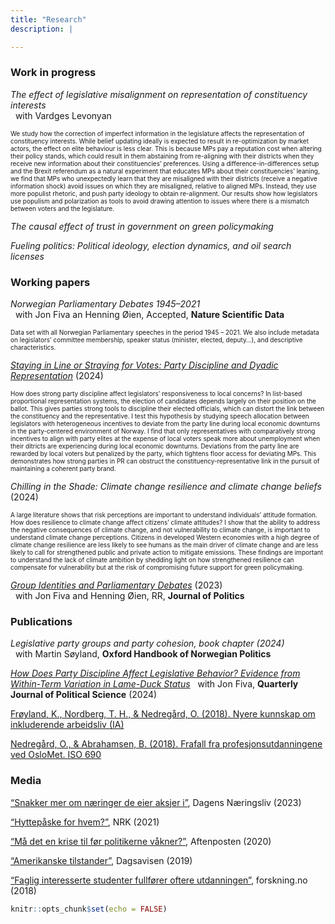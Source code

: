 ```yaml
---
title: "Research"
description: |

---
```


### Work in progress

_The effect of legislative misalignment on representation of constituency interests_  
&nbsp; with Vardges Levonyan

 <font size="1"> We study how the correction of imperfect information in the legislature affects the representation of constituency interests. While belief updating ideally is expected to result in re-optimization by market actors, the effect on elite behaviour is less clear. This is because MPs pay a reputation cost when altering their policy stands, which could result in them abstaining from re-aligning with their districts when they receive new information about their constituencies’ preferences. Using a difference-in-differences setup and the Brexit referendum as a natural experiment that educates MPs about their constituencies’ leaning, we find that MPs who unexpectedly learn that they are misaligned with their districts (receive a negative information shock) avoid issues on which they are misaligned, relative to aligned MPs. Instead, they use more populist rhetoric, and push party ideology to obtain re-alignment. Our results show how legislators use populism and polarization as tools to avoid drawing attention to issues where there is a mismatch between voters and the legislature. </font> 

_The causal effect of trust in government on green policymaking_  

_Fueling politics: Political ideology, election dynamics, and oil search licenses_



### Working papers

_Norwegian Parliamentary Debates 1945--2021_  
&nbsp; with Jon Fiva an Henning Øien, Accepted, **Nature Scientific Data**

<font size="1"> Data set with all Norwegian Parliamentary speeches in the period 1945 -- 2021. We also include metadata on legislators' committee membership, speaker status (minister, elected, deputy...), and descriptive characteristics. </font> 


[_Staying in Line or Straying for Votes: Party Discipline and Dyadic Representation_][StayingInLine] (2024)  

<font size="1"> How does strong party discipline affect legislators' responsiveness to local concerns? In list-based proportional representation systems, the election of candidates depends largely on their position on the ballot. This gives parties strong tools to discipline their elected officials, which can distort the link between the constituency and the representative. I test this hypothesis by studying speech allocation between legislators with heterogeneous incentives to deviate from the party line during local economic downturns in the party-centered environment of Norway. I find that only representatives with comparatively strong incentives to align with party elites at the expense of local voters speak more about unemployment when their ditricts are experiencing during local economic downturns. Deviations from the party line are rewarded by local voters but penalized by the party, which tightens floor access for deviating MPs. This demonstrates how strong parties in PR can obstruct the constituency-representative link in the pursuit of maintaining a coherent party brand. </font> 


_Chilling in the Shade: Climate change resilience and climate change beliefs_  (2024)

 <font size="1"> 	A large literature shows that risk perceptions are important to understand individuals’ attitude formation. How does resilience to climate change affect citizens’
climate attitudes? I show that the ability to address the negative consequences of
climate change, and not vulnerability to climate change, is important to understand
climate change perceptions. Citizens in developed Western economies with a high
degree of climate change resilience are less likely to see humans as the main driver of
climate change and are less likely to call for strengthened public and private action
to mitigate emissions. These findings are important to understand the lack of climate
ambition by shedding light on how strengthened resilience can compensate for
vulnerability but at the risk of compromising future support for green policymaking. </font> 
	
	
[_Group Identities and Parliamentary Debates_][GroupIdentities] (2023)  
&nbsp; with Jon Fiva and Henning Øien, RR, **Journal of Politics**

### Publications

_Legislative party groups and party cohesion, book chapter (2024)_  
&nbsp; with Martin Søyland, **Oxford Handbook of Norwegian Politics**

[_How Does Party Discipline Affect Legislative Behavior? Evidence from Within-Term Variation in Lame-Duck Status_][LameDucks]
&nbsp; with Jon Fiva, **Quarterly Journal of Political Science** (2024)

[Frøyland, K., Nordberg, T. H., & Nedregård, O. (2018). Nyere kunnskap om inkluderende arbeidsliv (IA)][InkluderendeArbeidsliv]

[Nedregård, O., & Abrahamsen, B. (2018). Frafall fra profesjonsutdanningene ved OsloMet. ISO 690][Frafall]

### Media

["Snakker mer om næringer de eier aksjer i"][aksjer], Dagens Næringsliv (2023)

["Hyttepåske for hvem?"][hyttepaaske], NRK (2021)

["Må det en krise til før politikerne våkner?"][krise], Aftenposten (2020)

["Amerikanske tilstander"][amerikanske_tilstander], Dagsavisen (2019)

["Faglig interesserte studenter fullfører oftere utdanningen"][faglig_interessert], forskning.no (2018)


[StayingInLine]: https://www.dropbox.com/scl/fi/bwl132vgqkhtv94jvb7ac/StayingInLine_Nedregard.pdf?rlkey=b6rb523y1qaa0lo56twuqusk7&dl=0


[aksjer]: https://www.dn.no/innlegg/politikk/investeringer/aksjer/snakker-mer-om-naringer-de-eier-aksjer-i/2-1-1519931

[SpeechIsSilver]: https://www.dropbox.com/s/7gq0t8xe68gbqlo/SpeechIsSilver.pdf?dl=0

[StayingInLine]: https://www.dropbox.com/scl/fi/jctiwojp6n9s76h86dc0k/StayingInLine_Nedregard.pdf?rlkey=kcew6w2es2e9jp0tj2t7o4t72&dl=0

[LameDucks]: https://www.nowpublishers.com/article/Details/QJPS-22094
[GroupIdentities]: https://www.dropbox.com/scl/fi/junj6598mbprpn6rsfwhc/FNO.pdf?rlkey=vvqi4rgeeocf7wvamnkkmgs8w&dl=0

[Frafall]: https://oda.oslomet.no/oda-xmlui/handle/20.500.12199/3013
[InkluderendeArbeidsliv]: https://www.regjeringen.no/no/dokumenter/nyere-kunnskap-om-inkluderende-arbeidsliv-ia/id2628425/


[hyttepaaske]: https://www.nrk.no/ytring/hyttepaske-for-hvem_-1.15418469
[krise]: https://www.aftenposten.no/meninger/kronikk/i/50gQGb/maa-det-en-krise-til-foer-politikerne-vaakner-jon-h-fiva-og-oda-nedregaard
[amerikanske_tilstander]: https://www.dagsavisen.no/debatt/2019/12/10/amerikanske-tilstander/
[faglig_interessert]: https://forskning.no/oslomet-skole-og-utdanning-partner/faglig-interesserte-studenter-fullforer-oftere-utdanningen/1231170
```r
knitr::opts_chunk$set(echo = FALSE)


```
